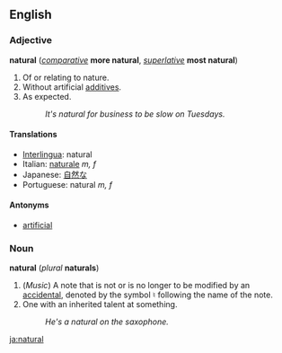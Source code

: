 ==English==
===Adjective===
'''natural''' (''[[comparative]]'' '''more natural''', ''[[superlative]]'' '''most natural''')

#Of or relating to nature.
#Without artificial [[additives]].
#As expected.
#:''It's natural for business to be slow on Tuesdays.''

====Translations====
*[[Interlingua]]: natural
*Italian: [[naturale]] ''m, f''
*Japanese: [[自然な]]
*Portuguese: natural ''m, f''

====Antonyms====
*[[artificial]]

===Noun===
'''natural''' (''plural'' '''naturals''')
#(''Music'') A note that is not or is no longer to be modified by an [[accidental]], denoted by the symbol &#9838; following the name of the note.
#One with an inherited talent at something.
#:''He's a natural on the saxophone.''

[[ja:natural]]